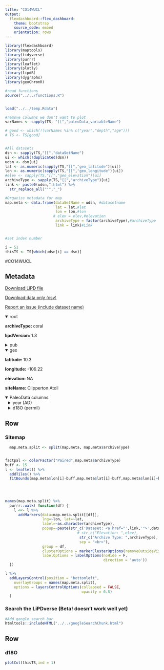 ```yaml
---
title: "CO14WUCL"
output: 
  flexdashboard::flex_dashboard:
    theme: bootstrap
    source_code: embed
    orientation: rows
---
```


```r
library(flexdashboard)
library(maptools)
library(tidyverse)
library(purrr)
library(leaflet)
library(plotly)
library(lipdR)
library(dygraphs)
library(geoChronR)

#read functions
source("../../functions.R")


load("../../temp.Rdata")

#remove columns we don't want to plot
varNames <- sapply(TS, "[[","paleoData_variableName")

# good <- which(!(varNames %in% c("year","depth","age")))
# TS <- TS[good]


#All datasets
dsn <- sapply(TS,"[[","dataSetName")
ui <- which(!duplicated(dsn))
udsn <- dsn[ui]
lat <- as.numeric(sapply(TS,"[[","geo_latitude")[ui])
lon <- as.numeric(sapply(TS,"[[","geo_longitude")[ui])
#elev <- sapply(TS,"[[","geo_elevation")[ui]
archiveType <- sapply(TS,"[[","archiveType")[ui]
link <- paste0(udsn,".html") %>% 
  str_replace_all("'","_")

#Organize metadata for map
map.meta <- data.frame(dataSetName = udsn, #datasetname
                       lat = lat,#lat
                       lon = lon,#lon
                      # elev = elev,#elevation
                       archiveType = factor(archiveType),#archiveType
                       link = link)#Link


#set index number

i = 51
thisTS <- TS[which(udsn[i] == dsn)]
```
#CO14WUCL

Metadata {.sidebar}
-------------------------------------
[Download LiPD file](CO14WUCL.lpd)
            

[Download data only (csv)](CO14WUCL.csv)
            

[Report an issue (include dataset name)](https://github.com/nickmckay/LiPDverse/issues)

<details open style="margin-left: 0px">
<summary>root</summary>
<p style="margin-left: 0px"><strong>archiveType: </strong>coral
<p style="margin-left: 0px"><strong>lipdVersion: </strong>1.3
</details>
<details>
<summary>pub</summary>
<details style="margin-left: 10px">
<summary>pub1</summary>
<p style="margin-left: 10px"><strong>author: </strong>Wu, H., M. Moreau, B. K. Linsley, D. P. Schrag, T. Correge
<p style="margin-left: 10px"><strong>pubYear: </strong>NA
<p style="margin-left: 10px"><strong>DOI: </strong>10.1016/j.palaeo.2014.07.039
</details>
<details style="margin-left: 10px">
<summary>pub2</summary>
<p style="margin-left: 10px"><strong>pubYear: </strong>NA
</details>
</details>
<details open style="margin-left: 0px">
<summary>geo</summary>
<p style="margin-left: 0px"><strong>latitude: </strong>10.3
<p style="margin-left: 0px"><strong>longitude: </strong>-109.22
<p style="margin-left: 0px"><strong>elevation: </strong>NA
<p style="margin-left: 0px"><strong>siteName: </strong>Clipperton Atoll
</details>
<details open>
<summary>PaleoData columns</summary>
<details style="margin-left: 10px">
<summary>year (AD)</summary>
<p style="margin-left: 10px"><strong>TSid: </strong>MATf94ce6eaeb
<p style="margin-left: 10px"><strong>variableName: </strong>year
<p style="margin-left: 10px"><strong>units: </strong>AD
<p style="margin-left: 10px"><strong>description: </strong>Year AD
</details>
<details style="margin-left: 10px">
<summary>d18O (permil)</summary>
<p style="margin-left: 10px"><strong>TSid: </strong>CO14WUCL01A
<p style="margin-left: 10px"><strong>variableName: </strong>d18O
<p style="margin-left: 10px"><strong>units: </strong>permil
<p style="margin-left: 10px"><strong>description: </strong>carbonate
<details>
<summary>interpretation</summary>
<details style="margin-left: 20px">
<summary>1</summary>
<p style="margin-left: 20px"><strong>scope: </strong>climate
</details>
<details style="margin-left: 20px">
<summary>2</summary>
<p style="margin-left: 20px"><strong>direction: </strong>negative
<p style="margin-left: 20px"><strong>fraction: </strong>NA
<p style="margin-left: 20px"><strong>inferredMaterial: </strong>seawater
<p style="margin-left: 20px"><strong>integrationTime: </strong>1
<p style="margin-left: 20px"><strong>integrationTimeBasis: </strong>The age of colony CF1B was determined by 230Th/U-dating following established methodology (Edwards et al., 1987; Shen et al., 2002).Three dates were performed at the top, middle, and bottom of the CF1B core. All ages were corrected for the effect of detrital Th contamination assuming a bulk earth 232Th/238U weight ratio of 3.8 for the detritus and 230Th, 234U, and 238U in secular equilibri- um. The reliability of the determined 230Th/U-ages was verified using established criteria such as initial 234U/238U in agreement with 234U/ 238U of modern seawater (i.e., 146 � 3?) (Shen et al., 2008).,5 years,U/Th error,month,,,,,,,,,,,,,,,,,,,,,,,,,Fossil coral - this record was used to determine the variability of d18Osw by deconvoluing the d18O signal using Sr/Ca data,,https://docs.google.com/spreadsheets/d/1MjIjGINZkkCuTq4taZWDJS0Ddmx_knTJApUoI8PiNao Ocean2kHR_026,CO14ZIHO,Ocn_154,CO14ZIHO01A,coral,zinke2014corals,Zinke, J. , Rountrey, A. , Feng, M. , Xie, S.-P. , Dissard, D. , Rankenburg, K. , Lough, J.M. , McCulloch, M.T.,2014,10.1038/ncomms4607,Zinke, J., A. Rountrey, M. Feng, S.P. Xie, D. Dissard, K. Rankenburg, J. Lough, and M.T. McCulloch. 2014. Corals record long-term Leeuwin Current variability including Ningaloo Ni�o/Ni�a since 1795. Nature Communications, 5, 3607. doi: 10.1038/ncomms4607,,,,,,Zinke, J.,zinke2014ocean2khrDataCitation,World Data Center for Paleoclimatology, ,Ocean2kHR-IndianAbrolhosZinke2014HAB10A,dataCitation,https://www.ncdc.noaa.gov/paleo/study/16316,-28.4589,113.749,-8,Houtman Abrolhos,1848,2010,x_18O,?,?18O of the coral skeleton,; climateInterpretation_seasonality changed - was originally 1 2 3 4 5 6 7 8 9 10 11 12,coral carbonate,T,sea_surface,1 2 3 4 5 6 7 8 9 10 11 12,negative,,,seawater,1,We used the published bimonthly coral d18O record of Kuhnert et al.12 as our reference coral because the presence of seasonal cycles provided the best age control for all cores.The age model of the new corals was determined by assigning 1 year of growth to a couplet of high- and low-density banding in X-ray-positive prints cross-checked with luminescence banding. The high-density bands were equivalent to summer and low density to winter. The coral d18O record of Kuhnert et al. was averaged annually (January?December), and then each individual annually resolved coral proxy record was normalized to its variance relative to the 1900?1993 reference period. We used the COFECHA tool to aid in cross-dating the annual time series. We aligned the new annually resolved Sr/Ca and d18O records (normalized relative to the 1900?1993 reference period) with the Kuhnert et al. annual time series, and averaged all records to form a composite chronology that extends from 1795 to 2010."
<p style="margin-left: 20px"><strong>integrationTimeUnits: </strong>year
<p style="margin-left: 20px"><strong>mathematicalRelation: </strong>linear
<p style="margin-left: 20px"><strong>rank: </strong>1
<p style="margin-left: 20px"><strong>scope: </strong>isotope
<p style="margin-left: 20px"><strong>variable: </strong>T_water
<p style="margin-left: 20px"><strong>coefficient: </strong>NA
</details>
<details style="margin-left: 20px">
<summary>3</summary>
<p style="margin-left: 20px"><strong>coefficient: </strong>NA
<p style="margin-left: 20px"><strong>fraction: </strong>NA
<p style="margin-left: 20px"><strong>rank: </strong>NA
<p style="margin-left: 20px"><strong>scope: </strong>isotope
</details>
<details style="margin-left: 20px">
<summary>4</summary>
<p style="margin-left: 20px"><strong>coefficient: </strong>NA
<p style="margin-left: 20px"><strong>fraction: </strong>NA
<p style="margin-left: 20px"><strong>rank: </strong>NA
<p style="margin-left: 20px"><strong>scope: </strong>isotope
</details>
</details>
</details>

Row {.tabset .tabset-fade}
-----------------------------------------------------------------------

### Sitemap

```r
  map.meta.split <- split(map.meta, map.meta$archiveType)


factpal <- colorFactor("Paired",map.meta$archiveType)
buff <- 15
l <- leaflet() %>% 
  addTiles() %>% 
  fitBounds(map.meta$lon[i]-buff,map.meta$lat[i]-buff,map.meta$lon[i]+buff,map.meta$lat[i]+buff)
  

  
  
names(map.meta.split) %>%
  purrr::walk( function(df) {
    l <<- l %>%
      addMarkers(data=map.meta.split[[df]],
                 lng=~lon, lat=~lat,
                 label=~as.character(archiveType),
                 popup=~paste(str_c('Dataset: <a href="',link,'">',dataSetName,'</a>'),
                                 # str_c("Elevation: ",elev),
                                  str_c("Archive Type: ",archiveType),
                                  sep = "<br>"),
                 group = df,
                 clusterOptions = markerClusterOptions(removeOutsideVisibleBounds = F),
                 labelOptions = labelOptions(noHide = F,
                                             direction = 'auto'))
  })

l %>%
  addLayersControl(position = "bottomleft",
    overlayGroups = names(map.meta.split),
    options = layersControlOptions(collapsed = FALSE,
                                   opacity = 0.8)
  )
```

### Search the LiPDverse (Beta! doesn't work well yet)
```r
#Add google search bar
htmltools::includeHTML("../../googleSearchChunk.html")
```


Row {.tabset .tabset-fade}
-----------------------------------------------------------------------

### d18O
```r
plotCol(thisTS,ind = 1)
```
